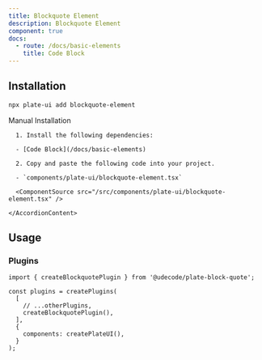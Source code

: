 ```yaml
---
title: Blockquote Element
description: Blockquote Element
component: true
docs:
  - route: /docs/basic-elements
    title: Code Block
---
```


<ComponentExample src="/src/components/examples/PlaygroundDemo.tsx">
  <PlaygroundDemo id="basicnodes" />
</ComponentExample>

## Installation

```bash
npx plate-ui add blockquote-element
```

<Accordion type="single" collapsible>
  <AccordionItem value="manual-installation">
    <AccordionTrigger>Manual Installation</AccordionTrigger>
    <AccordionContent>

      1. Install the following dependencies:

      - [Code Block](/docs/basic-elements)

      2. Copy and paste the following code into your project.

      - `components/plate-ui/blockquote-element.tsx`

      <ComponentSource src="/src/components/plate-ui/blockquote-element.tsx" />

    </AccordionContent>

  </AccordionItem>
</Accordion>

## Usage

### Plugins

```tsx
import { createBlockquotePlugin } from '@udecode/plate-block-quote';

const plugins = createPlugins(
  [
    // ...otherPlugins,
    createBlockquotePlugin(),
  ],
  {
    components: createPlateUI(),
  }
);
```
